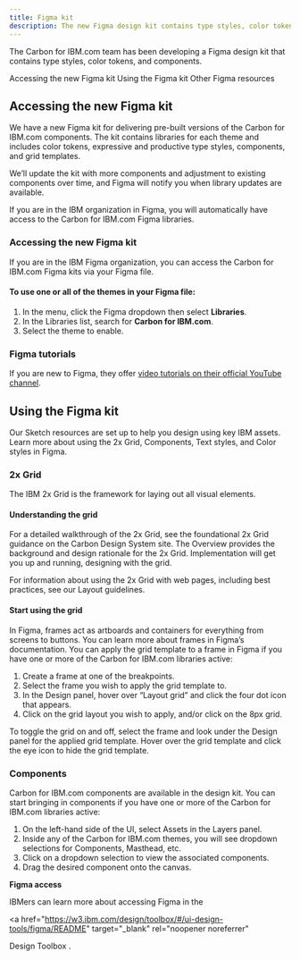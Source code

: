 ```yaml
---
title: Figma kit
description: The new Figma design kit contains type styles, color tokens, and components.
---
```


<PageDescription>

The Carbon for IBM.com team has been developing a Figma design kit that contains
type styles, color tokens, and components.

</PageDescription>

<AnchorLinks>

<AnchorLink>Accessing the new Figma kit</AnchorLink>
<AnchorLink>Using the Figma kit</AnchorLink>
<AnchorLink>Other Figma resources</AnchorLink>

</AnchorLinks>

## Accessing the new Figma kit

<Row>
<Column  colLg={8} colMd={8} colSm={4}>

We have a new Figma kit for delivering pre-built versions of the Carbon for IBM.com components. The kit contains libraries for each theme and includes color tokens, expressive and productive type styles, components, and grid templates.

We’ll update the kit with more components and adjustment to existing components over time, and Figma will notify you when library updates are available.

If you are in the IBM organization in Figma, you will automatically have access to the Carbon for IBM.com Figma libraries.

### Accessing the new Figma kit

If you are in the IBM Figma organization, you can access the Carbon for IBM.com Figma kits via your Figma file.

#### To use one or all of the themes in your Figma file:

1. In the menu, click the Figma dropdown then select **Libraries**.
2. In the Libraries list, search for **Carbon for IBM.com**.
3. Select the theme to enable.

### Figma tutorials

If you are new to Figma, they offer <a href="https://www.youtube.com/c/Figmadesign/playlists?view=50&sort=dd&shelf_id=3" target="_blank" rel="noopener noreferrer">video tutorials on their official YouTube channel</a>.

## Using the Figma kit

Our Sketch resources are set up to help you design using key IBM assets. Learn more about using the 2x Grid, Components, Text styles, and Color styles in Figma.

### 2x Grid

The IBM 2x Grid is the framework for laying out all visual elements.

#### Understanding the grid

For a detailed walkthrough of the 2x Grid, see the foundational 2x Grid guidance on the Carbon Design System site. The Overview provides the background and design rationale for the 2x Grid. Implementation will get you up and running, designing with the grid.

For information about using the 2x Grid with web pages, including best practices, see our Layout guidelines.

#### Start using the grid

In Figma, frames act as artboards and containers for everything from screens to buttons. You can learn more about frames in Figma’s documentation. You can apply the grid template to a frame in Figma if you have one or more of the Carbon for IBM.com libraries active:

1. Create a frame at one of the breakpoints.
2. Select the frame you wish to apply the grid template to.
3. In the Design panel, hover over “Layout grid” and click the four dot icon that appears.
4. Click on the grid layout you wish to apply, and/or click on the 8px grid.

To toggle the grid on and off, select the frame and look under the Design panel for the applied grid template. Hover over the grid template and click the eye icon to hide the grid template.

### Components

Carbon for IBM.com components are available in the design kit. You can start bringing in components if you have one or more of the Carbon for IBM.com libraries active:

1. On the left-hand side of the UI, select Assets in the Layers panel.
2. Inside any of the Carbon for IBM.com themes, you will see dropdown selections for Components, Masthead, etc.
3. Click on a dropdown selection to view the associated components.
4. Drag the desired component onto the canvas.

</Column>

<Column colMd={2} colLg={3} offsetMd={1} offsetLg={1}>
  <Aside>

**Figma access**

IBMers can learn more about accessing Figma in the

<a
  href="https://w3.ibm.com/design/toolbox/#/ui-design-tools/figma/README"
  target="_blank"
  rel="noopener noreferrer"
>
  Design Toolbox
</a>
.

  </Aside>
</Column>

</Row>
